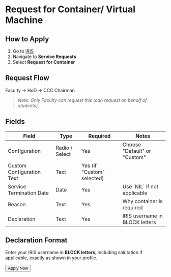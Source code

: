 
# Request for Container/ Virtual Machine

## How to Apply

1. Go to [IRIS](https://iris.nitk.ac.in/)
2. Navigate to **Service Requests**
3. Select **Request for Container**

## Request Flow

Faculty → HoD → CCC Chairman

> *Note: Only Faculty can request this (can request on behalf of students).*

## Fields

<Table>
  <Thead>
    <Tr>
      <Th>Field</Th>
      <Th>Type</Th>
      <Th>Required</Th>
      <Th>Notes</Th>
    </Tr>
  </Thead>
  <Tbody>
    <Tr>
      <Td>Configuration</Td>
      <Td>Radio / Select</Td>
      <Td>Yes</Td>
      <Td>Choose "Default" or "Custom"</Td>
    </Tr>
    <Tr>
      <Td>Custom Configuration Text</Td>
      <Td>Text</Td>
      <Td>Yes (if "Custom" selected)</Td>
      <Td></Td>
    </Tr>
    <Tr>
      <Td>Service Termination Date</Td>
      <Td>Date</Td>
      <Td>Yes</Td>
      <Td>Use `NIL` if not applicable</Td>
    </Tr>
    <Tr>
      <Td>Reason</Td>
      <Td>Text</Td>
      <Td>Yes</Td>
      <Td>Why container is required</Td>
    </Tr>
    <Tr>
      <Td>Declaration</Td>
      <Td>Text</Td>
      <Td>Yes</Td>
      <Td>IRIS username in BLOCK letters</Td>
    </Tr>
  </Tbody>
</Table>

## Declaration Format

Enter your IRIS username in **BLOCK letters**, including salutation if applicable, exactly as shown in your profile.

<div className="mt-8 mb-10 flex justify-center">
  <Button href="https://iris.nitk.ac.in/requests/" size="lg" variant="auto">
    Apply Now
  </Button>
</div>
